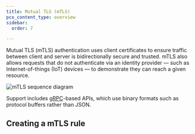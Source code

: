 ```yaml
---
title: Mutual TLS (mTLS)
pcx_content_type: overview
sidebar:
  order: 7

---
```



Mutual TLS (mTLS) authentication uses client certificates to ensure traffic between client and server is bidirectionally secure and trusted. mTLS also allows requests that do not authenticate via an identity provider — such as Internet-of-things (IoT) devices — to demonstrate they can reach a given resource.

![mTLS sequence diagram](~/assets/images/api-shield/api-shield-call-sequence.png)

Support includes [gRPC](https://grpc.io/docs/what-is-grpc/introduction/)-based APIs, which use binary formats such as protocol buffers rather than JSON.

## Creating a mTLS rule

<Render file="mtls-create-rule" product="api-shield" />
